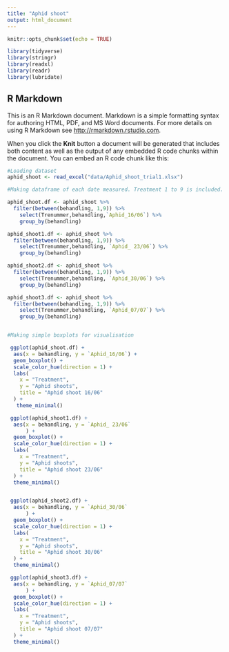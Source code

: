 ```yaml
---
title: "Aphid shoot"
output: html_document
---
```


```r
knitr::opts_chunk$set(echo = TRUE)

library(tidyverse)
library(stringr)
library(readxl)
library(readr)
library(lubridate)
```

## R Markdown

This is an R Markdown document. Markdown is a simple formatting syntax for authoring HTML, PDF, and MS Word documents. For more details on using R Markdown see <http://rmarkdown.rstudio.com>.

When you click the **Knit** button a document will be generated that includes both content as well as the output of any embedded R code chunks within the document. You can embed an R code chunk like this:


```r
#Loading dataset
aphid_shoot <- read_excel("data/Aphid_shoot_trial1.xlsx")
```



```r

#Making dataframe of each date measured. Treatment 1 to 9 is included.

aphid_shoot.df <- aphid_shoot %>%
  filter(between(behandling, 1,9)) %>% 
    select(Trenummer,behandling,`Aphid_16/06`) %>% 
    group_by(behandling)

aphid_shoot1.df <- aphid_shoot %>%
  filter(between(behandling, 1,9)) %>% 
    select(Trenummer,behandling, `Aphid_ 23/06`) %>% 
    group_by(behandling)

aphid_shoot2.df <- aphid_shoot %>%
  filter(between(behandling, 1,9)) %>% 
    select(Trenummer,behandling, `Aphid_30/06`) %>% 
    group_by(behandling)

aphid_shoot3.df <- aphid_shoot %>%
  filter(between(behandling, 1,9)) %>% 
    select(Trenummer,behandling, `Aphid_07/07`) %>% 
    group_by(behandling)
```


```r

```


```r

#Making simple boxplots for visualisation

 ggplot(aphid_shoot.df) +
  aes(x = behandling, y = `Aphid_16/06`) +
  geom_boxplot() +
  scale_color_hue(direction = 1) +
  labs(
    x = "Treatment",
    y = "Aphid shoots",
    title = "Aphid shoot 16/06"
  ) +
   theme_minimal()

 ggplot(aphid_shoot1.df) +
  aes(x = behandling, y = `Aphid_ 23/06`
      ) +
  geom_boxplot() +
  scale_color_hue(direction = 1) +
  labs(
    x = "Treatment",
    y = "Aphid shoots",
    title = "Aphid shoot 23/06"
  ) +
  theme_minimal()


 ggplot(aphid_shoot2.df) +
  aes(x = behandling, y = `Aphid_30/06`
      ) +
  geom_boxplot() +
  scale_color_hue(direction = 1) +
  labs(
    x = "Treatment",
    y = "Aphid shoots",
    title = "Aphid shoot 30/06"
  ) +
  theme_minimal()

 ggplot(aphid_shoot3.df) +
  aes(x = behandling, y = `Aphid_07/07`
      ) +
  geom_boxplot() +
  scale_color_hue(direction = 1) +
  labs(
    x = "Treatment",
    y = "Aphid shoots",
    title = "Aphid shoot 07/07"
  ) +
  theme_minimal()



```

